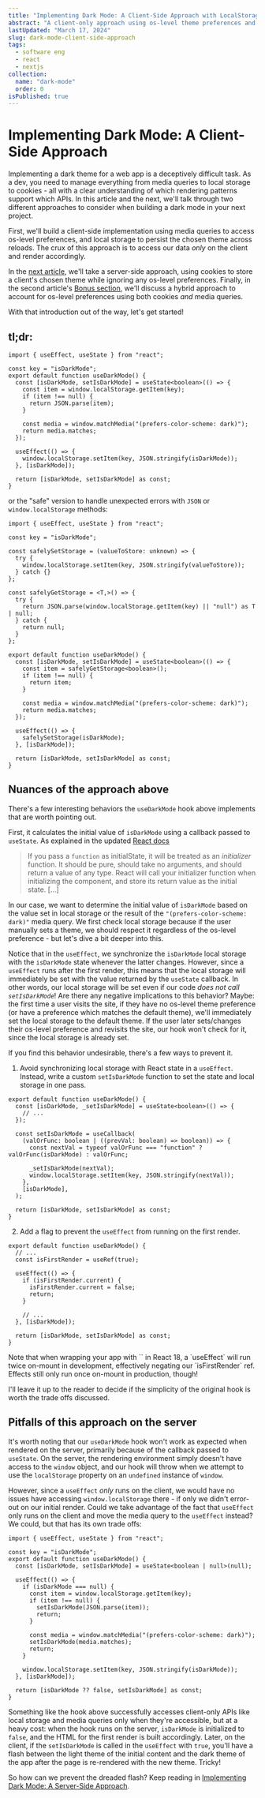 ```yaml
---
title: "Implementing Dark Mode: A Client-Side Approach with LocalStorage"
abstract: "A client-only approach using os-level theme preferences and local storage"
lastUpdated: "March 17, 2024"
slug: dark-mode-client-side-approach
tags:
  - software eng
  - react
  - nextjs
collection:
  name: "dark-mode"
  order: 0
isPublished: true
---
```


# Implementing Dark Mode: A Client-Side Approach

Implementing a dark theme for a web app is a deceptively difficult task. As a dev, you need to
manage everything from media queries to local storage to cookies - all with a clear understanding of
which rendering patterns support which APIs. In this article and the next, we'll talk through two
different approaches to consider when building a dark mode in your next project.

First, we'll build a client-side implementation using media queries to access os-level preferences,
and local storage to persist the chosen theme across reloads. The crux of this approach is to access
our data _only_ on the client and render accordingly.

In the [next article](/blog/dark-mode-server-side-approach), we'll take a server-side approach,
using cookies to store a client's chosen theme while ignoring any os-level preferences. Finally, in
the second article's
[Bonus section](/blog/dark-mode-server-side-approach#bonus-accounting-for-an-oslevel-theme-preference),
we'll discuss a hybrid approach to account for os-level preferences using both cookies _and_ media
queries.

With that introduction out of the way, let's get started!

## tl;dr:

```tsx
import { useEffect, useState } from "react";

const key = "isDarkMode";
export default function useDarkMode() {
  const [isDarkMode, setIsDarkMode] = useState<boolean>(() => {
    const item = window.localStorage.getItem(key);
    if (item !== null) {
      return JSON.parse(item);
    }

    const media = window.matchMedia("(prefers-color-scheme: dark)");
    return media.matches;
  });

  useEffect(() => {
    window.localStorage.setItem(key, JSON.stringify(isDarkMode));
  }, [isDarkMode]);

  return [isDarkMode, setIsDarkMode] as const;
}
```

or the "safe" version to handle unexpected errors with `JSON` or `window.localStorage` methods:

```tsx
import { useEffect, useState } from "react";

const key = "isDarkMode";

const safelySetStorage = (valueToStore: unknown) => {
  try {
    window.localStorage.setItem(key, JSON.stringify(valueToStore));
  } catch {}
};

const safelyGetStorage = <T,>() => {
  try {
    return JSON.parse(window.localStorage.getItem(key) || "null") as T | null;
  } catch {
    return null;
  }
};

export default function useDarkMode() {
  const [isDarkMode, setIsDarkMode] = useState<boolean>(() => {
    const item = safelyGetStorage<boolean>();
    if (item !== null) {
      return item;
    }

    const media = window.matchMedia("(prefers-color-scheme: dark)");
    return media.matches;
  });

  useEffect(() => {
    safelySetStorage(isDarkMode);
  }, [isDarkMode]);

  return [isDarkMode, setIsDarkMode] as const;
}
```

## Nuances of the approach above

There's a few interesting behaviors the `useDarkMode` hook above implements that are worth pointing
out.

First, it calculates the initial value of `isDarkMode` using a callback passed to `useState`. As
explained in the updated [React docs](https://react.dev/reference/react/useState#parameters)

> If you pass a `function` as initialState, it will be treated as an _initializer_ function. It
> should be pure, should take no arguments, and should return a value of any type. React will call
> your initializer function when initializing the component, and store its return value as the
> initial state. [...]

In our case, we want to determine the initial value of `isDarkMode` based on the value set in local
storage or the result of the `"(prefers-color-scheme: dark)"` media query. We first check local
storage because if the user manually sets a theme, we should respect it regardless of the os-level
preference - but let's dive a bit deeper into this.

Notice that in the `useEffect`, we synchronize the `isDarkMode` local storage with the `isDarkMode`
state whenever the latter changes. However, since a `useEffect` runs after the first render, this
means that the local storage will immediately be set with the value returned by the `useState`
callback. In other words, our local storage will be set even if our code _does not call
`setIsDarkMode`_! Are there any negative implications to this behavior? Maybe: the first time a user
visits the site, if they have no os-level theme preference (or have a preference which matches the
default theme), we'll immediately set the local storage to the default theme. If the user later
sets/changes their os-level preference and revisits the site, our hook won't check for it, since the
local storage is already set.

If you find this behavior undesirable, there's a few ways to prevent it.

1. Avoid synchronizing local storage with React state in a `useEffect`. Instead, write a custom
   `setIsDarkMode` function to set the state and local storage in one pass.

```tsx
export default function useDarkMode() {
  const [isDarkMode, _setIsDarkMode] = useState<boolean>(() => {
    // ...
  });

  const setIsDarkMode = useCallback(
    (valOrFunc: boolean | ((prevVal: boolean) => boolean)) => {
      const nextVal = typeof valOrFunc === "function" ? valOrFunc(isDarkMode) : valOrFunc;

      _setIsDarkMode(nextVal);
      window.localStorage.setItem(key, JSON.stringify(nextVal));
    },
    [isDarkMode],
  );

  return [isDarkMode, setIsDarkMode] as const;
}
```

2. Add a flag to prevent the `useEffect` from running on the first render.

```tsx
export default function useDarkMode() {
  // ...
  const isFirstRender = useRef(true);

  useEffect(() => {
    if (isFirstRender.current) {
      isFirstRender.current = false;
      return;
    }

    // ...
  }, [isDarkMode]);

  return [isDarkMode, setIsDarkMode] as const;
}
```

<Info>
  Note that when wrapping your app with `<StrictMode />` in React 18, a `useEffect` will run twice
  on-mount in development, effectively negating our `isFirstRender` ref. Effects still only run once
  on-mount in production, though!
</Info>

I'll leave it up to the reader to decide if the simplicity of the original hook is worth the trade
offs discussed.

## Pitfalls of this approach on the server

It's worth noting that our `useDarkMode` hook won't work as expected when rendered on the server,
primarily because of the callback passed to `useState`. On the server, the rendering environment
simply doesn't have access to the `window` object, and our hook will throw when we attempt to use
the `localStorage` property on an `undefined` instance of `window`.

However, since a `useEffect` _only_ runs on the client, we would have no issues have accessing
`window.localStorage` there - if only we didn't error-out on our initial render. Could we take
advantage of the fact that `useEffect` only runs on the client and move the media query to the
`useEffect` instead? We could, but that has its own trade offs:

```tsx
import { useEffect, useState } from "react";

const key = "isDarkMode";
export default function useDarkMode() {
  const [isDarkMode, setIsDarkMode] = useState<boolean | null>(null);

  useEffect(() => {
    if (isDarkMode === null) {
      const item = window.localStorage.getItem(key);
      if (item !== null) {
        setIsDarkMode(JSON.parse(item));
        return;
      }

      const media = window.matchMedia("(prefers-color-scheme: dark)");
      setIsDarkMode(media.matches);
      return;
    }

    window.localStorage.setItem(key, JSON.stringify(isDarkMode));
  }, [isDarkMode]);

  return [isDarkMode ?? false, setIsDarkMode] as const;
}
```

Something like the hook above successfully accesses client-only APIs like local storage and media
queries only when they're accessible, but at a heavy cost: when the hook runs on the server,
`isDarkMode` is initialized to `false`, and the HTML for the first render is built accordingly.
Later, on the client, if the `setIsDarkMode` is called in the `useEffect` with `true`, you'll have a
flash between the light theme of the initial content and the dark theme of the app after the page is
re-rendered with the new theme. Tricky!

So how can we prevent the dreaded flash? Keep reading in
[Implementing Dark Mode: A Server-Side Approach](/blog/dark-mode-server-side-approach).
